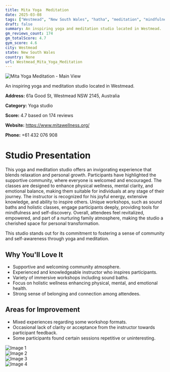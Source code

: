 ```yaml
---
title: Mita Yoga  Meditation
date: 2025-03-08
tags: ["Westmead", "New South Wales", "hatha", "meditation", "mindfulness", "community", "holistic", "Westmead"]  
draft: false
summary: An inspiring yoga and meditation studio located in Westmead.
gm_reviews_count: 174
gm_totalScore: 4.7
gym_score: 4.6
city: Westmead
state: New South Wales
country: None
url: Westmead_Mita_Yoga_Meditation
---
```


<div className="aspect-[16/9] relative my-8">
  <img 
    src="https://lh5.googleusercontent.com/p/AF1QipNriKrA-9zn25fErkjuFKSnj16sV6lYPMN4x6CQ=w1920-h1080-k-no"
    alt="Mita Yoga  Meditation - Main View"
    className="object-cover absolute inset-0 w-full h-full rounded-lg"
  />
</div>

An inspiring yoga and meditation studio located in Westmead.

**Address:** 61a Good St, Westmead NSW 2145, Australia

**Category:** Yoga studio

**Score:** 4.7 based on 174 reviews

**Website:** https://www.mitawellness.org/

**Phone:** +61 432 076 908

# Studio Presentation

This yoga and meditation studio offers an invigorating experience that blends relaxation and personal growth. Participants have highlighted the supportive community, where everyone is welcomed and encouraged. The classes are designed to enhance physical wellness, mental clarity, and emotional balance, making them suitable for individuals at any stage of their journey. The instructor is recognized for his joyful energy, extensive knowledge, and ability to inspire others. Unique workshops, such as sound baths and holistic classes, engage participants deeply, providing tools for mindfulness and self-discovery. Overall, attendees feel revitalized, empowered, and part of a nurturing family atmosphere, making the studio a cherished space for personal transformation.

This studio stands out for its commitment to fostering a sense of community and self-awareness through yoga and meditation.

## Why You'll Love It

- Supportive and welcoming community atmosphere.
- Experienced and knowledgeable instructor who inspires participants.
- Variety of immersive workshops including sound baths.
- Focus on holistic wellness enhancing physical, mental, and emotional health.
- Strong sense of belonging and connection among attendees.

## Areas for Improvement

- Mixed experiences regarding some workshop formats.
- Occasional lack of clarity or acceptance from the instructor towards participant feedback.
- Some participants found certain sessions repetitive or uninteresting.

<div className="grid grid-cols-1 xl:grid-cols-2 gap-4 my-8">
<div className="aspect-[4/3] relative"><img src="https://lh5.googleusercontent.com/p/AF1QipPrp8b_RLpQQPD2A3YjuxN4wihXO_fUbsJOMRbX=w1920-h1080-k-no" alt="Image 1" className="object-cover absolute inset-0 w-full h-full rounded-lg" /></div>
<div className="aspect-[4/3] relative"><img src="https://lh5.googleusercontent.com/p/AF1QipM0jQzqc70hXcEUheodC6aLB-_6FDxYvYgW5rHb=w1920-h1080-k-no" alt="Image 2" className="object-cover absolute inset-0 w-full h-full rounded-lg" /></div>
<div className="aspect-[4/3] relative"><img src="https://lh5.googleusercontent.com/p/AF1QipOtTR2cxYsgyN8fDRwwI6Qg0FkoyT7yPobJzKj8=w1920-h1080-k-no" alt="Image 3" className="object-cover absolute inset-0 w-full h-full rounded-lg" /></div>
<div className="aspect-[4/3] relative"><img src="https://lh5.googleusercontent.com/p/AF1QipNXHbqAhfM5bJNVJEiw76nySCvIZhD1GFqHLjyn=w1920-h1080-k-no" alt="Image 4" className="object-cover absolute inset-0 w-full h-full rounded-lg" /></div>
</div>